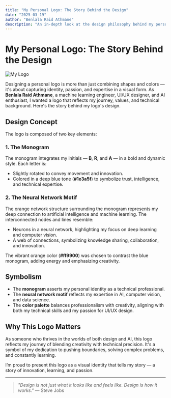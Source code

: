 ```yaml
---
title: "My Personal Logo: The Story Behind the Design"
date: "2025-03-19"
author: "Benlala Raid Athmane"
description: "An in-depth look at the design philosophy behind my personal logo."
---
```


# My Personal Logo: The Story Behind the Design

![My Logo](/public/raid-logo.svg)

Designing a personal logo is more than just combining shapes and colors — it's about capturing identity, passion, and expertise in a visual form. As **Benlala Raid Athmane**, a machine learning engineer, UI/UX designer, and AI enthusiast, I wanted a logo that reflects my journey, values, and technical background. Here's the story behind my logo's design.

## Design Concept

The logo is composed of two key elements:

### 1. **The Monogram**
The monogram integrates my initials — **B**, **R**, and **A** — in a bold and dynamic style. Each letter is:
- Slightly rotated to convey movement and innovation.
- Colored in a deep blue tone (**#1e3a5f**) to symbolize trust, intelligence, and technical expertise.

### 2. **The Neural Network Motif**
The orange network structure surrounding the monogram represents my deep connection to artificial intelligence and machine learning. The interconnected nodes and lines resemble:
- Neurons in a neural network, highlighting my focus on deep learning and computer vision.
- A web of connections, symbolizing knowledge sharing, collaboration, and innovation.

The vibrant orange color (**#ff9900**) was chosen to contrast the blue monogram, adding energy and emphasizing creativity.

## Symbolism
- The **monogram** asserts my personal identity as a technical professional.
- The **neural network motif** reflects my expertise in AI, computer vision, and data science.
- The **color palette** balances professionalism with creativity, aligning with both my technical skills and my passion for UI/UX design.

## Why This Logo Matters
As someone who thrives in the worlds of both design and AI, this logo reflects my journey of blending creativity with technical precision. It's a symbol of my dedication to pushing boundaries, solving complex problems, and constantly learning.

I’m proud to present this logo as a visual identity that tells my story — a story of innovation, learning, and passion.

---
> *"Design is not just what it looks like and feels like. Design is how it works."* — Steve Jobs

